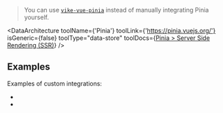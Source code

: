 
> You can use [`vike-vue-pinia`](https://github.com/vikejs/vike-vue/tree/main/packages/vike-vue-pinia) instead of manually integrating Pinia yourself.

<DataArchitecture
  toolName={'Pinia'}
  toolLink={'https://pinia.vuejs.org/'}
  isGeneric={false}
  toolType="data-store"
  toolDocs={<a href="https://pinia.vuejs.org/ssr/">Pinia &gt; Server Side Rendering (SSR)</a>}
/>

## Examples

Examples of custom integrations:

 - <Example timestamp="2024.03" repo="IT4Change/boilerplate-frontend" />
 - <Example timestamp="2023.10" repo="brillout/vike-with-pinia" />
